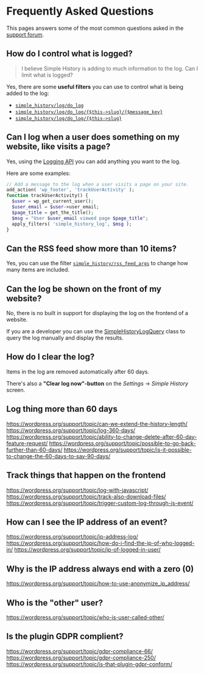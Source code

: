 # Frequently Asked Questions

This pages answers some of the most common questions asked in the
[support forum](https://wordpress.org/support/plugin/simple-history/).

## How do I control what is logged?

> I believe Simple History is adding to much information to the log. Can I limit what is logged?

Yes, there are some **useful filters** you can use to control
what is being added to the log:

- [`simple_history/log/do_log`](/hooks#simple_history/log/do_log)
- [`simple_history/log/do_log/{$this->slug}/{$message_key}`](/hooks#simple_history/log/do_log/{$this->slug}/{$message_key})
- [`simple_history/log/do_log/{$this->slug}`](/hooks#simple_history/log/do_log/{$this->slug})

## Can I log when a user does something on my website, like visits a page?

Yes, using the [Logging API](/logging) you can add anything you want to the log.

Here are some examples:

```php
// Add a message to the log when a user visits a page on your site.
add_action( 'wp_footer', 'trackUserActivity' );
function trackUserActivity() {
  $user = wp_get_current_user();
  $user_email = $user->user_email;
  $page_title = get_the_title();
  $msg = "User $user_email viewed page $page_title";
  apply_filters( 'simple_history_log', $msg );
}
```

## Can the RSS feed show more than 10 items?

Yes, you can use the filter [`simple_history/rss_feed_args`](/hooks#simple_history/rss_feed_args)
to change how many items are included.

## Can the log be shown on the front of my website?

No, there is no built in support for displaying the log on the frontend of a website.

If you are a developer you can use the [SimpleHistoryLogQuery](https://github.com/bonny/WordPress-Simple-History/blob/main/inc/SimpleHistoryLogQuery.php)
class to query the log manually and display the results.

## How do I clear the log?

Items in the log are removed automatically after 60 days.

There's also a **"Clear log now"-button** on the _Settings_ -> _Simple History_ screen.

## Log thing more than 60 days

https://wordpress.org/support/topic/can-we-extend-the-history-length/
https://wordpress.org/support/topic/log-360-days/
https://wordpress.org/support/topic/ability-to-change-delete-after-60-day-feature-request/
https://wordpress.org/support/topic/possible-to-go-back-further-than-60-days/
https://wordpress.org/support/topic/is-it-possible-to-change-the-60-days-to-say-90-days/

## Track things that happen on the frontend

https://wordpress.org/support/topic/log-with-javascript/
https://wordpress.org/support/topic/track-also-download-files/
https://wordpress.org/support/topic/trigger-custom-log-through-js-event/

## How can I see the IP address of an event?

https://wordpress.org/support/topic/ip-address-log/
https://wordpress.org/support/topic/how-do-i-find-the-ip-of-who-logged-in/
https://wordpress.org/support/topic/ip-of-logged-in-user/

## Why is the IP address always end with a zero (0)

https://wordpress.org/support/topic/how-to-use-anonymize_ip_address/

## Who is the "other" user?

https://wordpress.org/support/topic/who-is-user-called-other/

## Is the plugin GDPR complient?

https://wordpress.org/support/topic/gdpr-compliance-66/
https://wordpress.org/support/topic/gdpr-compliance-250/
https://wordpress.org/support/topic/is-that-plugin-gdpr-conform/
